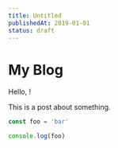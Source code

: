 ```yaml
---
title: Untitled
publishedAt: 2019-01-01
status: draft
---
```


# My Blog

Hello, <Thing />!

This is a post about something.

```ts
const foo = 'bar'

console.log(foo)
```
